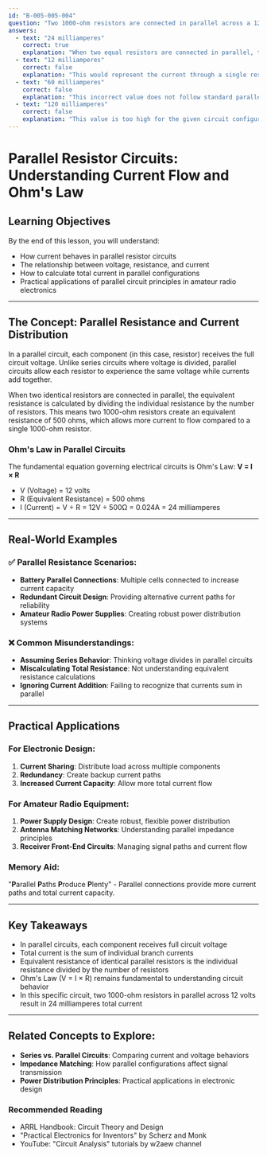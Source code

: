 ```yaml
---
id: "B-005-005-004"
question: "Two 1000-ohm resistors are connected in parallel across a 12-volt battery. What is the total current?"
answers:
  - text: "24 milliamperes"
    correct: true
    explanation: "When two equal resistors are connected in parallel, the total current is calculated by first determining the equivalent resistance, then applying Ohm's Law. With two 1000-ohm resistors in parallel, the equivalent resistance is 500 ohms (1000/2). Using Ohm's Law (I = V/R), the current becomes 12V ÷ 500Ω = 0.024A or 24 milliamperes. Each individual resistor will draw 12 milliamperes, totaling 24 milliamperes."
  - text: "12 milliamperes"
    correct: false
    explanation: "This would represent the current through a single resistor, not the total current. When resistors are connected in parallel, each resistor receives the full voltage, and the currents add together, resulting in a total current higher than the current through a single resistor."
  - text: "60 milliamperes"
    correct: false
    explanation: "This incorrect value does not follow standard parallel resistance calculations. The total current would be less than 60 milliamperes given the specific resistance and voltage in this circuit."
  - text: "120 milliamperes"
    correct: false
    explanation: "This value is too high for the given circuit configuration. With two 1000-ohm resistors in parallel across 12 volts, the total current will be significantly less than 120 milliamperes."
---
```


# Parallel Resistor Circuits: Understanding Current Flow and Ohm's Law

## Learning Objectives
By the end of this lesson, you will understand:
- How current behaves in parallel resistor circuits
- The relationship between voltage, resistance, and current
- How to calculate total current in parallel configurations
- Practical applications of parallel circuit principles in amateur radio electronics

---

## The Concept: Parallel Resistance and Current Distribution

In a parallel circuit, each component (in this case, resistor) receives the full circuit voltage. Unlike series circuits where voltage is divided, parallel circuits allow each resistor to experience the same voltage while currents add together.

When two identical resistors are connected in parallel, the equivalent resistance is calculated by dividing the individual resistance by the number of resistors. This means two 1000-ohm resistors create an equivalent resistance of 500 ohms, which allows more current to flow compared to a single 1000-ohm resistor.

### Ohm's Law in Parallel Circuits

The fundamental equation governing electrical circuits is Ohm's Law: **V = I × R**
- V (Voltage) = 12 volts
- R (Equivalent Resistance) = 500 ohms
- I (Current) = V ÷ R = 12V ÷ 500Ω = 0.024A = 24 milliamperes

---

## Real-World Examples

### ✅ Parallel Resistance Scenarios:
- **Battery Parallel Connections**: Multiple cells connected to increase current capacity
- **Redundant Circuit Design**: Providing alternative current paths for reliability
- **Amateur Radio Power Supplies**: Creating robust power distribution systems

### ❌ Common Misunderstandings:
- **Assuming Series Behavior**: Thinking voltage divides in parallel circuits
- **Miscalculating Total Resistance**: Not understanding equivalent resistance calculations
- **Ignoring Current Addition**: Failing to recognize that currents sum in parallel

---

## Practical Applications

### For Electronic Design:
1. **Current Sharing**: Distribute load across multiple components
2. **Redundancy**: Create backup current paths
3. **Increased Current Capacity**: Allow more total current flow

### For Amateur Radio Equipment:
1. **Power Supply Design**: Create robust, flexible power distribution
2. **Antenna Matching Networks**: Understanding parallel impedance principles
3. **Receiver Front-End Circuits**: Managing signal paths and current flow

### Memory Aid:
"**P**arallel **P**aths **P**roduce **P**lenty" - Parallel connections provide more current paths and total current capacity.

---

## Key Takeaways

- In parallel circuits, each component receives full circuit voltage
- Total current is the sum of individual branch currents
- Equivalent resistance of identical parallel resistors is the individual resistance divided by the number of resistors
- Ohm's Law (V = I × R) remains fundamental to understanding circuit behavior
- In this specific circuit, two 1000-ohm resistors in parallel across 12 volts result in 24 milliamperes total current

---

## Related Concepts to Explore:
- **Series vs. Parallel Circuits**: Comparing current and voltage behaviors
- **Impedance Matching**: How parallel configurations affect signal transmission
- **Power Distribution Principles**: Practical applications in electronic design

### Recommended Reading
- ARRL Handbook: Circuit Theory and Design
- "Practical Electronics for Inventors" by Scherz and Monk
- YouTube: "Circuit Analysis" tutorials by w2aew channel